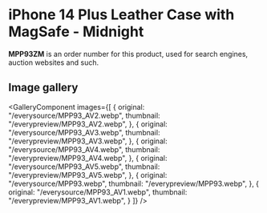 
# iPhone 14 Plus Leather Case with MagSafe - Midnight

<Callout type='info' emoji='👉🏻'>**MPP93ZM** is an order number for this product, used for search engines, auction websites and such.</Callout>

## Image gallery

<GalleryComponent
    images={[
      {
        original: "/everysource/MPP93_AV2.webp",
        thumbnail: "/everypreview/MPP93_AV2.webp",
      },
      {
        original: "/everysource/MPP93_AV3.webp",
        thumbnail: "/everypreview/MPP93_AV3.webp",
      },
      {
        original: "/everysource/MPP93_AV4.webp",
        thumbnail: "/everypreview/MPP93_AV4.webp",
      },
      {
        original: "/everysource/MPP93_AV5.webp",
        thumbnail: "/everypreview/MPP93_AV5.webp",
      },
      {
        original: "/everysource/MPP93.webp",
        thumbnail: "/everypreview/MPP93.webp",
      },
      {
        original: "/everysource/MPP93_AV1.webp",
        thumbnail: "/everypreview/MPP93_AV1.webp",
      }
    ]}
  />
